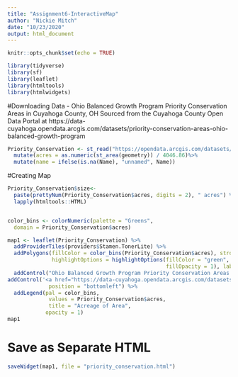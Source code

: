 ```yaml
---
title: "Assignment6-InteractiveMap"
author: "Nickie Mitch"
date: "10/23/2020"
output: html_document
---
```


```r
knitr::opts_chunk$set(echo = TRUE)
```

```r
library(tidyverse)
library(sf)
library(leaflet)
library(htmltools)
library(htmlwidgets)
```

#Downloading Data - Ohio Balanced Growth Program Priority Conservation Areas in Cuyahoga County, OH
Sourced from the Cuyahoga County Open Data Portal at https://data-cuyahoga.opendata.arcgis.com/datasets/priority-conservation-areas-ohio-balanced-growth-program

```r
Priority_Conservation <- st_read("https://opendata.arcgis.com/datasets/71f20ffde5a14ac88db5b05390a36455_13.kml") %>%
  mutate(acres = as.numeric(st_area(geometry)) / 4046.86)%>%
  mutate(name = ifelse(is.na(Name), "unnamed", Name))
```
#Creating Map
```r

Priority_Conservation$size<- 
  paste(prettyNum(Priority_Conservation$acres, digits = 2), " acres") %>% 
  lapply(htmltools::HTML)


color_bins <- colorNumeric(palette = "Greens",
  domain = Priority_Conservation$acres)

map1 <- leaflet(Priority_Conservation) %>%
  addProviderTiles(providers$Stamen.TonerLite) %>%
  addPolygons(fillColor = color_bins(Priority_Conservation$acres), stroke = FALSE, 
              highlightOptions = highlightOptions(fillColor = "green", 
                                                  fillOpacity = 1), label = ~size) %>%
  addControl("Ohio Balanced Growth Program Priority Conservation Areas in Cuyahoga County, OH", position = "topright") %>%
addControl('<a href="https://data-cuyahoga.opendata.arcgis.com/datasets/priority-conservation-areas-ohio-balanced-growth-program">Data source</a>',
             position = "bottomleft") %>%
  addLegend(pal = color_bins,
             values = Priority_Conservation$acres,
             title = "Acreage of Area",
            opacity = 1)
map1
```

# Save as Separate HTML 
```r
saveWidget(map1, file = "priority_conservation.html")
```


